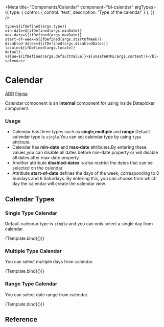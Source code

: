 
<Meta
  title="Components/Calendar"
  component="bl-calendar"
  argTypes={{
    type: {
      control: {
        control: 'text',
        description: 'Type of the calendar'
      }
    },
  }}
/>

    type=${ifDefined(args.type)}
    min-date=${ifDefined(args.minDate)}
    max-date=${ifDefined(args.maxDate)}
    start-of-week=${ifDefined(args.startOfWeek)}
    disabled-dates=${ifDefined(args.disabledDates)}
    locale=${ifDefined(args.locale)}
    default-value=${ifDefined(args.defaultValue)}>${unsafeHTML(args.content)}</bl-calendar>`




# Calendar

<bl-badge icon="document">[ADR](https://github.com/Trendyol/baklava/issues/795)</bl-badge>
<bl-badge icon="puzzle">[Figma](https://www.figma.com/file/RrcLH0mWpIUy4vwuTlDeKN/Baklava-Design-Guide?type=design&node-id=1412-8914&mode=design&t=b0kU7tBfJQFvz2at-0)</bl-badge>

Calendar component is an **internal** component for using inside Datepicker component.

### Usage

* Calendar has three types such as **single**,**multiple** and **range**.Default calendar type is `single`.You can set calendar type by using `type` attribute.
* Calendar has **min-date** and **max-date** attributes.By entering these values,you can disable all dates before min-date property or will disable all dates after max-date property.
* Another attribute **disabled-dates** is also restrict the dates that can be selected on the calendar.
* Attribute **start-of-date** defines the days of the week, corresponding to 0 Sundays and 6 Saturdays. By entering this, you can choose from which day the calendar will create the calendar view.


## Calendar Types

### Single Type Calendar

Default calendar type is `single` and you can only select a single day from calendar.

<Canvas>
  <Story name="Single Type Calendar" args={{ type: 'single' }}>
    {Template.bind({})}
  </Story>
</Canvas>

### Multiple Type Calendar

You can select multiple days from calendar.

<Canvas>
  <Story name="Multiple Type Calendar" args={{ type: 'multiple' }}>
    {Template.bind({})}
  </Story>
</Canvas>


### Range Type Calendar

You can select date range from calendar.

<Canvas>
  <Story name="Range Type Calendar" args={{ type: 'range' }}>
    {Template.bind({})}
  </Story>
</Canvas>


## Reference

<ArgsTable of="bl-calendar" />

